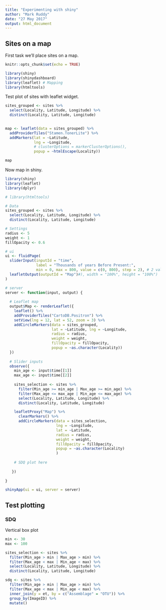 ```yaml
---
title: "Experimenting with shiny"
author: "Mark Ruddy"
date: "27 May 2017"
output: html_document
---
```



## Sites on a map

First task we'll place sites on a map.


```r
knitr::opts_chunk$set(echo = TRUE)

library(shiny)
library(shinydashboard)
library(leaflet) # Mapping
library(htmltools)
```


Test plot of sites with leaflet widget.

```r

sites_grouped <- sites %>%
  select(Locality, Latitude, Longitude) %>%
  distinct(Locality, Latitude, Longitude)
  

map <- leaflet(data = sites_grouped) %>% 
  addProviderTiles("Stamen.TonerLite") %>% 
  addMarkers(lat = ~Latitude, 
             lng = ~Longitude,
             # clusterOptions = markerClusterOptions(),
             popup = ~htmlEscape(Locality))

map
```


Now map in shiny.

```r
library(shiny)
library(leaflet)
library(dplyr)

# library(htmltools)

# Data
sites_grouped <- sites %>%
  select(Locality, Latitude, Longitude) %>%
  distinct(Locality, Latitude, Longitude)

# Settings
radius <- 5
weight <- 1
fillOpacity <- 0.6

# ui
ui <- fluidPage(
  sliderInput(inputId = "time",
              label = "Thousands of years Before Present:",
              min = 0, max = 800, value = c(0, 800), step = 2), # 2 values for a range slider
  leafletOutput(outputId = "Map")#), width = "100%", height = "100%")
)

# server
server <- function(input, output) {
  
  # Leaflet map
  output$Map <- renderLeaflet({
    leaflet() %>%
    addProviderTiles("CartoDB.Positron") %>% 
    setView(lng = 12, lat = 52, zoom = 3) %>%
    addCircleMarkers(data = sites_grouped, 
                     lat = ~Latitude, lng = ~Longitude,
                     radius = radius,
                     weight = weight,
                     fillOpacity = fillOpacity,
                     popup = ~as.character(Locality))
  })
  
  # Slider inputs
  observe({
    min_age <- input$time[[1]]
    max_age <- input$time[[2]]
    
    sites_selection <- sites %>% 
      filter(Min_age >= min_age | Max_age >= min_age) %>% 
      filter(Max_age <= max_age | Min_age <= max_age) %>%
      select(Locality, Latitude, Longitude) %>%
      distinct(Locality, Latitude, Longitude)

    leafletProxy("Map") %>% 
      clearMarkers() %>% 
      addCircleMarkers(data = sites_selection,
                       lng = ~Longitude, 
                       lat = ~Latitude,
                       radius = radius,
                       weight = weight,
                       fillOpacity = fillOpacity,
                       popup = ~as.character(Locality)
                       )
    
    # SDQ plot here
    
   })
  
}

shinyApp(ui = ui, server = server)
```


## Test plotting

### SDQ

Vertical box plot

```r
min <- 30
max <- 100

sites_selection <- sites %>%
  filter(Min_age > min | Max_age > min) %>% 
  filter(Max_age < max | Min_age < max) %>%
  select(Locality, Latitude, Longitude) %>%
  distinct(Locality, Latitude, Longitude)

sdq <- sites %>%
  filter(Min_age > min | Max_age > min) %>% 
  filter(Max_age < max | Min_age < max) %>%
  inner_join(y = et, by = c("Assemblage" = "OTU")) %>%
  group_by(ImageID) %>%
  mutate()
  
  
```





